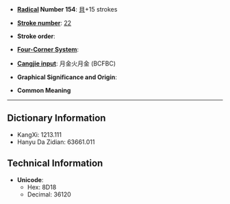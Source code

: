 * '''[[Wiktionary:Chinese radical index| Radical]] Number 154''': [[Wiktionary:Chinese radical index 貝|貝]]+15 strokes

* '''[[Wiktionary:Chinese total strokes index|Stroke number]]''': [[Wiktionary:Chinese total strokes index 22|22]]

* '''Stroke order''': 

* '''[[Wiktionary:Chinese four corner index|Four-Corner System]]''': 

* '''[[Wiktionary:Chinese Cangjie index|Cangjie input]]''': 月金火月金 (BCFBC)

* '''Graphical Significance and Origin''': 

* '''Common Meaning'''

----

== Dictionary Information ==

* KangXi: 1213.111
* Hanyu Da Zidian: 63661.011

== Technical Information ==

* '''Unicode''':
** Hex: 8D18
** Decimal: 36120